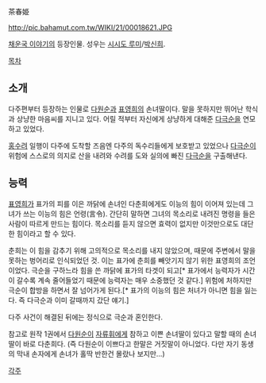 茶春姫

http://pic.bahamut.com.tw/WIKI/21/00018621.JPG

[[채운국 이야기]]의 등장인물. 성우는 [[시시도 루미]]/[[박신희]].

[[목차]]
== 소개 ==
다주편부터 등장하는 인물로 [[다원순]]과 [[표영희]]의 손녀딸이다. 말을 못하지만 뛰어난 학식과 상냥한 마음씨를 지니고 있다. 어릴 적부터 자신에게 상냥하게 대해준 [[다극순]]을 연모하고 있었다.

[[홍수려]] 일행이 다주에 도착할 즈음엔 다주의 독수리들에게 보호받고 있었으나 [[다극순]]이 위험에 스스로의 의지로 산을 내려와 수려를 도와 실의에 빠진 [[다극순]]을 구출해낸다.

== 능력 ==
[[표영희]]가 표가의 피를 이은 까닭에 손녀인 다춘희에게도 이능의 힘이 이어져 있는데 그녀가 쓰는 이능의 힘은 언령(言令). 간단히 말하면 그녀의 목소리로 내려진 명령을 들은 사람이 따르게 만드는 힘이다. 목소리를 듣지 않으면 효력이 없지만 이것만으로도 대단한 힘이라고 할 수 있다.

춘희는 이 힘을 감추기 위해 고의적으로 목소리를 내지 않았으며, 때문에 주변에서 말을 못하는 벙어리로 인식되었던 것. 이는 표가에 춘희를 빼앗기지 않기 위한 표영희의 조언이었다. 극순을 구하느라 힘을 쓴 까닭에 표가의 타겟이 되고[* 표가에서 능력자가 시간이 갈수록 계속 줄어들었기 때문에 능력자는 매우 소중했던 것 같다.] 위험에 처하지만 극순이 합방을 하면서 잘 넘어가게 된다.[* 표가의 이능의 힘은 처녀가 아니면 힘을 잃는다. 즉 다극순과 이미 갈때까지 갔단 얘기.]

다주 사건이 해결된 뒤에는 정식으로 극순과 혼인한다.

참고로 원작 1권에서 [[다원순]]이 [[자류휘]]에게 참하고 이쁜 손녀딸이 있다고 말할 때의 손녀딸이 바로 다춘희다.  
(즉 다원순이 이쁘다고 한말은 거짓말이 아니었다. 다만 자기 동생의 막내 손자에게 손녀가 홀딱 반한건 몰랐나 보지만...)

[[각주]]
